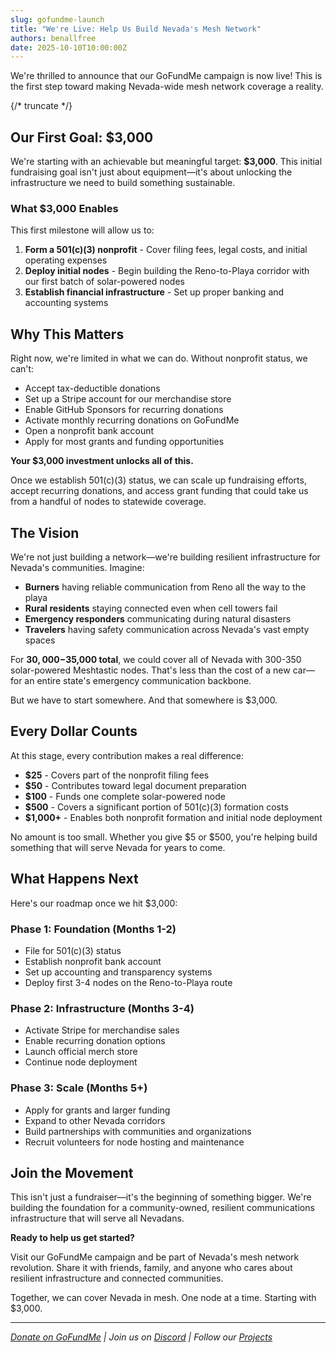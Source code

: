 ```yaml
---
slug: gofundme-launch
title: "We're Live: Help Us Build Nevada's Mesh Network"
authors: benallfree
date: 2025-10-10T10:00:00Z
---
```


We're thrilled to announce that our GoFundMe campaign is now live! This is the first step toward making Nevada-wide mesh network coverage a reality.

{/* truncate */}

## Our First Goal: $3,000

We're starting with an achievable but meaningful target: **$3,000**. This initial fundraising goal isn't just about equipment—it's about unlocking the infrastructure we need to build something sustainable.

### What $3,000 Enables

This first milestone will allow us to:

1. **Form a 501(c)(3) nonprofit** - Cover filing fees, legal costs, and initial operating expenses
2. **Deploy initial nodes** - Begin building the Reno-to-Playa corridor with our first batch of solar-powered nodes
3. **Establish financial infrastructure** - Set up proper banking and accounting systems

## Why This Matters

Right now, we're limited in what we can do. Without nonprofit status, we can't:

- Accept tax-deductible donations
- Set up a Stripe account for our merchandise store
- Enable GitHub Sponsors for recurring donations
- Activate monthly recurring donations on GoFundMe
- Open a nonprofit bank account
- Apply for most grants and funding opportunities

**Your $3,000 investment unlocks all of this.**

Once we establish 501(c)(3) status, we can scale up fundraising efforts, accept recurring donations, and access grant funding that could take us from a handful of nodes to statewide coverage.

## The Vision

We're not just building a network—we're building resilient infrastructure for Nevada's communities. Imagine:

- **Burners** having reliable communication from Reno all the way to the playa
- **Rural residents** staying connected even when cell towers fail
- **Emergency responders** communicating during natural disasters
- **Travelers** having safety communication across Nevada's vast empty spaces

For **$30,000-$35,000 total**, we could cover all of Nevada with 300-350 solar-powered Meshtastic nodes. That's less than the cost of a new car—for an entire state's emergency communication backbone.

But we have to start somewhere. And that somewhere is $3,000.

## Every Dollar Counts

At this stage, every contribution makes a real difference:

- **$25** - Covers part of the nonprofit filing fees
- **$50** - Contributes toward legal document preparation
- **$100** - Funds one complete solar-powered node
- **$500** - Covers a significant portion of 501(c)(3) formation costs
- **$1,000+** - Enables both nonprofit formation and initial node deployment

No amount is too small. Whether you give $5 or $500, you're helping build something that will serve Nevada for years to come.

## What Happens Next

Here's our roadmap once we hit $3,000:

### Phase 1: Foundation (Months 1-2)
- File for 501(c)(3) status
- Establish nonprofit bank account
- Set up accounting and transparency systems
- Deploy first 3-4 nodes on the Reno-to-Playa route

### Phase 2: Infrastructure (Months 3-4)
- Activate Stripe for merchandise sales
- Enable recurring donation options
- Launch official merch store
- Continue node deployment

### Phase 3: Scale (Months 5+)
- Apply for grants and larger funding
- Expand to other Nevada corridors
- Build partnerships with communities and organizations
- Recruit volunteers for node hosting and maintenance

## Join the Movement

This isn't just a fundraiser—it's the beginning of something bigger. We're building the foundation for a community-owned, resilient communications infrastructure that will serve all Nevadans.

**Ready to help us get started?**

Visit our GoFundMe campaign and be part of Nevada's mesh network revolution. Share it with friends, family, and anyone who cares about resilient infrastructure and connected communities.

Together, we can cover Nevada in mesh. One node at a time. Starting with $3,000.

---

*[Donate on GoFundMe](https://gofund.me/1dcbcde94) | Join us on [Discord](https://discord.gg/gRWAccbEWN) | Follow our [Projects](/projects)*

